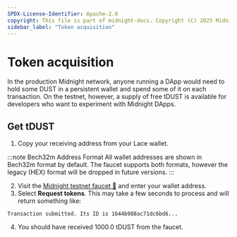 ```yaml
---
SPDX-License-Identifier: Apache-2.0
copyright: This file is part of midnight-docs. Copyright (C) 2025 Midnight Foundation. Licensed under the Apache License, Version 2.0 (the "License"); You may not use this file except in compliance with the License. You may obtain a copy of the License at http://www.apache.org/licenses/LICENSE-2.0 Unless required by applicable law or agreed to in writing, software distributed under the License is distributed on an "AS IS" BASIS, WITHOUT WARRANTIES OR CONDITIONS OF ANY KIND, either express or implied. See the License for the specific language governing permissions and limitations under the License.
sidebar_label: "Token acquisition"
---
```


# Token acquisition

In the production Midnight network, anyone running a DApp would need
to hold some DUST in a persistent wallet and spend some of it on each
transaction.  On the testnet, however, a supply of free tDUST is
available for developers who want to experiment with Midnight DApps.

## Get tDUST

1. Copy your receiving address from your Lace wallet.

  :::note Bech32m Address Format
  All wallet addresses are shown in Bech32m format by default. The faucet supports both formats, however the legacy (HEX) format will be dropped in future versions.
  :::

2. Visit the [Midnight testnet faucet 🚰](https://midnight.network/test-faucet/) and enter your wallet address.
3. Select **Request tokens**. This may take a few seconds to process and will return something like:

`Transaction submitted. Its ID is 1644b988ac71dc6bd6...`

4. You should have received 1000.0 tDUST from the faucet.
